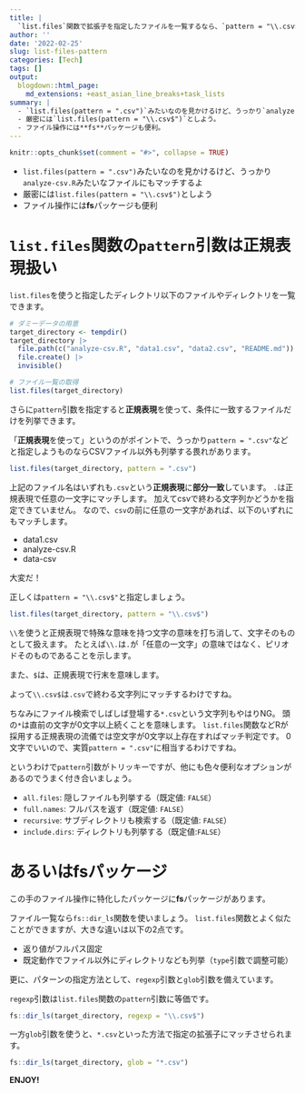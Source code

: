 ```yaml
---
title: |
  `list.files`関数で拡張子を指定したファイルを一覧するなら、`pattern = "\\.csv$"`みたいにすること
author: ''
date: '2022-02-25'
slug: list-files-pattern
categories: [Tech]
tags: []
output:
  blogdown::html_page:
    md_extensions: +east_asian_line_breaks+task_lists
summary: |
  - `list.files(pattern = ".csv")`みたいなのを見かけるけど、うっかり`analyze-csv.R`みたいなファイルにもマッチするよ。
  - 厳密には`list.files(pattern = "\\.csv$")`としよう。
  - ファイル操作には**fs**パッケージも便利。
---
```


```r
knitr::opts_chunk$set(comment = "#>", collapse = TRUE)
```

- `list.files(pattern = ".csv")`みたいなのを見かけるけど、うっかり`analyze-csv.R`みたいなファイルにもマッチするよ
- 厳密には`list.files(pattern = "\\.csv$")`としよう
- ファイル操作には**fs**パッケージも便利

# `list.files`関数の`pattern`引数は正規表現扱い

`list.files`を使うと指定したディレクトリ以下のファイルやディレクトリを一覧できます。

```r
# ダミーデータの用意
target_directory <- tempdir()
target_directory |>
  file.path(c("analyze-csv.R", "data1.csv", "data2.csv", "README.md")) |>
  file.create() |>
  invisible()

# ファイル一覧の取得
list.files(target_directory)
```

さらに`pattern`引数を指定すると**正規表現**を使って、条件に一致するファイルだけを列挙できます。

「**正規表現**を使って」というのがポイントで、うっかり`pattern = ".csv"`などと指定しようものならCSVファイル以外も列挙する畏れがあります。

```r
list.files(target_directory, pattern = ".csv")
```

上記のファイル名はいずれも`.csv`という**正規表現**に**部分一致**しています。
`.`は正規表現で任意の一文字にマッチします。
加えてcsvで終わる文字列かどうかを指定できていません。
なので、`csv`の前に任意の一文字があれば、以下のいずれにもマッチします。

- data1.csv
- analyze-csv.R
- data-csv

大変だ！

正しくは`pattern = "\\.csv$"`と指定しましょう。

```r
list.files(target_directory, pattern = "\\.csv$")
```


`\\`を使うと正規表現で特殊な意味を持つ文字の意味を打ち消して、文字そのものとして扱えます。
たとえば`\\.`は`.`が「任意の一文字」の意味ではなく、ピリオドそのものであることを示します。

また、`$`は、正規表現で行末を意味します。

よって`\\.csv$`は`.csv`で終わる文字列にマッチするわけですね。

ちなみにファイル検索でしばしば登場する`*.csv`という文字列もやはりNG。
頭の`*`は直前の文字が0文字以上続くことを意味します。
`list.files`関数などRが採用する正規表現の流儀では空文字が0文字以上存在すればマッチ判定です。
0文字でいいので、実質`pattern = ".csv"`に相当するわけですね。

というわけで`pattern`引数がトリッキーですが、他にも色々便利なオプションがあるのでうまく付き合いましょう。

- `all.files`: 隠しファイルも列挙する（既定値: `FALSE`）
- `full.names`: フルパスを返す（既定値: `FALSE`）
- `recursive`: サブディレクトリも検索する（既定値: `FALSE`）
- `include.dirs`: ディレクトリも列挙する（既定値:`FALSE`）

# あるいはfsパッケージ

この手のファイル操作に特化したパッケージに**fs**パッケージがあります。

ファイル一覧なら`fs::dir_ls`関数を使いましょう。
`list.files`関数とよく似たことができますが、大きな違いは以下の2点です。

- 返り値がフルパス固定
- 既定動作でファイル以外にディレクトリなども列挙（`type`引数で調整可能）

更に、パターンの指定方法として、`regexp`引数と`glob`引数を備えています。

`regexp`引数は`list.files`関数の`pattern`引数に等価です。

```r
fs::dir_ls(target_directory, regexp = "\\.csv$")
```

一方`glob`引数を使うと、`*.csv`といった方法で指定の拡張子にマッチさせられます。

```r
fs::dir_ls(target_directory, glob = "*.csv")
```

**ENJOY!**
